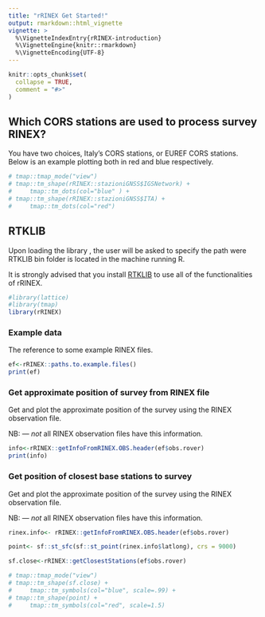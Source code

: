 ```yaml
---
title: "rRINEX Get Started!"
output: rmarkdown::html_vignette
vignette: >
  %\VignetteIndexEntry{rRINEX-introduction}
  %\VignetteEngine{knitr::rmarkdown}
  %\VignetteEncoding{UTF-8}
---
```


```r
knitr::opts_chunk$set(
  collapse = TRUE,
  comment = "#>"
)
```

## Which CORS stations are used to process survey RINEX?  

You  have two choices, Italy's CORS stations, or EUREF CORS stations.  
Below is an example plotting both in red and blue respectively.


```r
# tmap::tmap_mode("view")
# tmap::tm_shape(rRINEX::stazioniGNSS$IGSNetwork) +
#     tmap::tm_dots(col="blue" ) +
# tmap::tm_shape(rRINEX::stazioniGNSS$ITA) +
#     tmap::tm_dots(col="red") 
```


## RTKLIB

Upon loading the library , the user will be asked to specify the path were RTKLIB bin folder is located in the machine running R.  

It is strongly advised that you install  [RTKLIB](http://www.rtklib.com){target=_blank} to use all of the functionalities of rRINEX.  


```r
#library(lattice)
#library(tmap) 
library(rRINEX)
```

### Example data  

The reference to some example  RINEX files.  

```r
ef<-rRINEX::paths.to.example.files()
print(ef)
```

### Get approximate  position of survey from RINEX file  

Get and plot the approximate position of the survey using the 
RINEX observation file.   

NB: --- *not* all RINEX observation files have this information.

```r
info<-rRINEX::getInfoFromRINEX.OBS.header(ef$obs.rover)
print(info)
```


### Get position of closest base stations to survey  

Get and plot the approximate position of the survey using the 
RINEX observation file.   

NB: --- *not* all RINEX observation files have this information.

```r
rinex.info<- rRINEX::getInfoFromRINEX.OBS.header(ef$obs.rover)

point<- sf::st_sfc(sf::st_point(rinex.info$latlong), crs = 9000)

sf.close<-rRINEX::getClosestStations(ef$obs.rover)

# tmap::tmap_mode("view")
# tmap::tm_shape(sf.close) +
#     tmap::tm_symbols(col="blue", scale=.99) +
# tmap::tm_shape(point) +
#     tmap::tm_symbols(col="red", scale=1.5)
```
